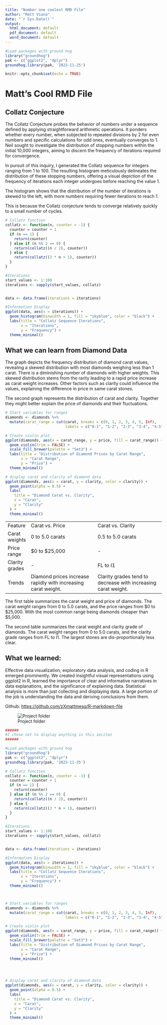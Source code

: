 ---
title: "Number one coolest RMD File"
author: "Matt Viana"
date: "`r Sys.Date()`"
output:
  html_document: default
  pdf_document: default
  word_document: default
---

```{r}
#Load packages with ground hog
library("groundhog")
pak <- c("ggplot2", "dplyr")
groundhog.library(pak, '2023-11-25')
```

```{r setup, include=FALSE}
knitr::opts_chunk$set(echo = TRUE)
```

# Matt's Cool RMD File

## Collatz Conjecture

The Collatz Conjecture probes the behavior of numbers under a sequence defined by applying straightforward arithmetic operations. It ponders whether every number, when subjected to repeated divisions by 2 for even numbers and specific calculations for odd ones, eventually converges to 1. Neil sought to investigate the distribution of stopping numbers within the initial 10,000 integers, aiming to discern the frequency of iterations required for convergence.

In pursuit of this inquiry, I generated the Collatz sequence for integers ranging from 1 to 100. The resulting histogram meticulously delineates the distribution of these stopping numbers, offering a visual depiction of the frequency of iterations each integer undergoes before reaching the value 1.

The histogram shows that the distribution of the number of iterations is skewed to the left, with more numbers requiring fewer iterations to reach 1.

This is because the Collatz conjecture tends to converge relatively quickly to a small number of cycles.

```{r}
# Collatz function
collatz <- function(n, counter = -1) {
  counter = counter + 1
  if (n == 1) {
    return(counter)
  } else if (n %% 2 == 0) {
    return(collatz((n / 2), counter))
  } else {
    return(collatz((3 * n + 1), counter))
  }
}

#Iterations
start_values <- 1:100
iterations <- sapply(start_values, collatz)


data <- data.frame(iterations = iterations)

#Information Display
ggplot(data, aes(x = iterations)) +
  geom_histogram(binwidth = 1, fill = "skyblue", color = "black") +
  labs(title = "Collatz Sequence Iterations",
       x = "Iterations",
       y = "Frequency") +
  theme_minimal()
```

## What we can learn from Diamond Data

The graph depicts the frequency distribution of diamond carat values, revealing a skewed distribution with most diamonds weighing less than 1 carat. There is a diminishing number of diamonds with higher weights. This skewed distribution stems from the rarity leading to a rapid price increase as carat weight increases. Other factors such as clarity could influence the values, explaining the difference in price in same carat stones.

The second graph represents the distribution of carat and clarity. Together they might better explain the price of diamonds and their fluctuations.

```{r}
# Start variables for ranges
diamonds <- diamonds %>%
  mutate(carat_range = cut(carat, breaks = c(0, 1, 2, 3, 4, 5, Inf),
                           labels = c("0-1", "1-2", "2-3", "3-4", "4-5", "5+")))

# Create violin plot
ggplot(diamonds, aes(x = carat_range, y = price, fill = carat_range)) +
  geom_violin(trim = FALSE) +
  scale_fill_brewer(palette = "Set3") +
  labs(title = "Distribution of Diamond Prices by Carat Range",
       x = "Carat Range",
       y = "Price") +
  theme_minimal()
```

```{r}

# display carat and clarity of diamond data
ggplot(diamonds, aes(x = carat, y = clarity, color = clarity)) +
  geom_point(alpha = 0.5) +
  labs(
    title = "Diamond Carat vs. Clarity",
    x = "Carat",
    y = "Clarity"
  ) +
  theme_minimal()

```

|                |                                                               |                                                               |
|----------------|---------------------------------------------------------------|---------------------------------------------------------------|
| Feature        | Carat vs. Price                                               | Carat vs. Clarity                                             |
| Carat weights  | 0 to 5.0 carats                                               | 0.5 to 5.0 carats                                             |
| Price range    | \$0 to \$25,000                                               | \-                                                            |
| Clarity grades | \-                                                            | FL to I1                                                      |
| Trends         | Diamond prices increase rapidly with increasing carat weight. | Clarity grades tend to decrease with increasing carat weight. |

The first table summarizes the carat weight and price of diamonds. The carat weight ranges from 0 to 5.0 carats, and the price ranges from \$0 to \$25,000. With the most common range being diamonds cheaper than \$5,000.

The second table summarizes the carat weight and clarity grade of diamonds. The carat weight ranges from 0 to 5.0 carats, and the clarity grade ranges from FL to I1. The largest stones are dis-proportionally less clear.

## What we learned:

Effective data visualization, exploratory data analysis, and coding in R emerged prominently. We created insightful visual representations using ggplot2 in R, learned the importance of clear and informative narratives in data explanations, and the significance of explaining data. Statistical analysis is more than just collecting and displaying data. A large portion of the job is understanding the data and deriving conclusions from them.

Github: <https://github.com/zXmattmesq/R-markdown-file>

![Project folder](screenshot.png)

```{r code-appendix, include=FALSE}
######
#I chose not to display anything in this seciton
######

#Load packages with ground hog
library("groundhog")
pak <- c("ggplot2", "dplyr")
groundhog.library(pak, '2023-11-25')

# Collatz function
collatz <- function(n, counter = -1) {
  counter = counter + 1
  if (n == 1) {
    return(counter)
  } else if (n %% 2 == 0) {
    return(collatz((n / 2), counter))
  } else {
    return(collatz((3 * n + 1), counter))
  }
}

#Iterations
start_values <- 1:100
iterations <- sapply(start_values, collatz)


data <- data.frame(iterations = iterations)

#Information Display
ggplot(data, aes(x = iterations)) +
  geom_histogram(binwidth = 1, fill = "skyblue", color = "black") +
  labs(title = "Collatz Sequence Iterations",
       x = "Iterations",
       y = "Frequency") +
  theme_minimal()



# Start variables for ranges
diamonds <- diamonds %>%
  mutate(carat_range = cut(carat, breaks = c(0, 1, 2, 3, 4, 5, Inf),
                           labels = c("0-1", "1-2", "2-3", "3-4", "4-5", "5+")))

# Create violin plot
ggplot(diamonds, aes(x = carat_range, y = price, fill = carat_range)) +
  geom_violin(trim = FALSE) +
  scale_fill_brewer(palette = "Set3") +
  labs(title = "Distribution of Diamond Prices by Carat Range",
       x = "Carat Range",
       y = "Price") +
  theme_minimal()




# display carat and clarity of diamond data
ggplot(diamonds, aes(x = carat, y = clarity, color = clarity)) +
  geom_point(alpha = 0.5) +
  labs(
    title = "Diamond Carat vs. Clarity",
    x = "Carat",
    y = "Clarity"
  ) +
  theme_minimal()


```
